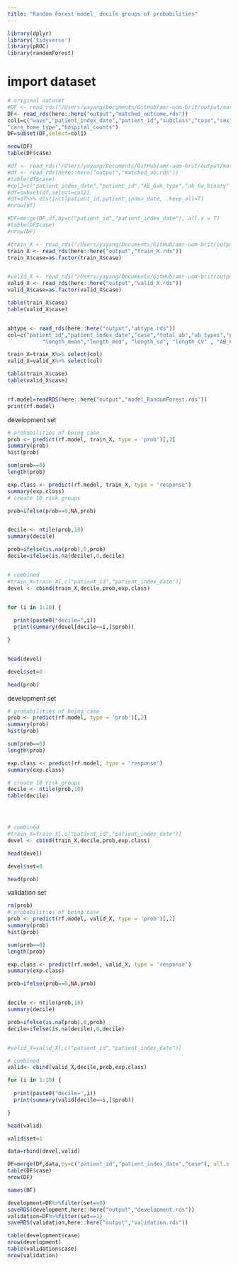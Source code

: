 ```yaml
---
title: "Random Forest model_ decile groups of probabilities"
---
```


```r
library(dplyr)
library('tidyverse')
library(pROC)
library(randomForest)

```

# import dataset
```r
# original dataset
#DF <- read_rds("/Users/yayang/Documents/GitHub/amr-uom-brit/output/matched_outcome.rds")
DF<- read_rds(here::here("output","matched_outcome.rds"))
col1=c("wave","patient_index_date","patient_id","subclass","case","sex","age","age_cat","stp","region","ethnicity_6","bmi","bmi_cat","CCI","Charlson","smoking_cat_3","imd","care_home","covrx_ever","flu_vaccine","cancer_comor","cerebrovascular_disease_comor", "chronic_obstructive_pulmonary_comor", "heart_failure_comor", "connective_tissue_comor", "dementia_comor", "diabetes_comor", "diabetes_complications_comor", "hemiplegia_comor", "hiv_comor", "metastatic_cancer_comor", "mild_liver_comor", "mod_severe_liver_comor", "mod_severe_renal_comor", "mi_comor", "peptic_ulcer_comor", "peripheral_vascular_comor",
"care_home_type","hospital_counts")
DF=subset(DF,select=col1)

nrow(DF)
table(DF$case)

#df <- read_rds("/Users/yayang/Documents/GitHub/amr-uom-brit/output/matched_ab.rds")
#df <- read_rds(here::here("output","matched_ab.rds"))
#table(df$case)
#col2=c("patient_index_date","patient_id","AB_6wk_type","ab_6w_binary" , "AB_6wk")
#df=subset(df,select=col2)
#df=df%>% distinct(patient_id,patient_index_date, .keep_all=T)
#nrow(df)

#DF=merge(DF,df,by=c("patient_id","patient_index_date"), all.x = T)
#table(DF$case)
#nrow(DF)
```


```r




#train_X <- read_rds("/Users/yayang/Documents/GitHub/amr-uom-brit/output/train_X.rds")
train_X <- read_rds(here::here("output","train_X.rds"))
train_X$case=as.factor(train_X$case)


#valid_X <- read_rds("/Users/yayang/Documents/GitHub/amr-uom-brit/output/valid_X.rds")
valid_X <- read_rds(here::here("output","valid_X.rds"))
valid_X$case=as.factor(valid_X$case)

table(train_X$case)
table(valid_X$case)


abtype <- read_rds(here::here("output","abtype.rds"))
col=c("patient_id","patient_index_date","case","total_ab","ab_types","prescribe_times","exposure_period","recent_ab_days", "broad_prop","interval_med" ,"interval_mean","interval_sd","interval_CV",
           "length_mean","length_med", "length_sd", "length_CV" , "AB_6wk",abtype)

train_X=train_X%>% select(col)
valid_X=valid_X%>% select(col)

table(train_X$case)
table(valid_X$case)


rf.model=readRDS(here::here("output","model_RandomForest.rds"))
print(rf.model)
```



development set
```r
# probabilities of being case
prob <- predict(rf.model, train_X, type = 'prob')[,2]
summary(prob)
hist(prob)

sum(prob==0)
length(prob)

exp.class <- predict(rf.model, train_X, type = 'response')
summary(exp.class)
# create 10 risk groups

prob=ifelse(prob==0,NA,prob)


decile <- ntile(prob,10)
summary(decile)

prob=ifelse(is.na(prob),0,prob)
decile=ifelse(is.na(decile),0,decile)


# combined
#train_X=train_X[,c("patient_id","patient_index_date")]
devel <- cbind(train_X,decile,prob,exp.class)


for (i in 1:10) {
  
  print(paste0("decile=",i))
  print(summary(devel[decile==i,]$prob))

}


head(devel)

devel$set=0

head(prob)

```

development set
```r
# probabilities of being case
prob <- predict(rf.model, type = 'prob')[,2]
summary(prob)
hist(prob)

sum(prob==0)
length(prob)

exp.class <- predict(rf.model, type = 'response')
summary(exp.class)

# create 10 risk groups
decile <- ntile(prob,10)
table(decile)




# combined
#train_X=train_X[,c("patient_id","patient_index_date")]
devel <- cbind(train_X,decile,prob,exp.class)

head(devel)

devel$set=0

head(prob)

```


validation set
```r
rm(prob)
# probabilities of being case
prob <- predict(rf.model, valid_X, type = 'prob')[,2]
summary(prob)
hist(prob)

sum(prob==0)
length(prob)

exp.class <- predict(rf.model, valid_X, type = 'response')
summary(exp.class)

prob=ifelse(prob==0,NA,prob)


decile <- ntile(prob,10)
summary(decile)

prob=ifelse(is.na(prob),0,prob)
decile=ifelse(is.na(decile),0,decile)


#valid_X=valid_X[,c("patient_id","patient_index_date")]

# combined
valid<- cbind(valid_X,decile,prob,exp.class)

for (i in 1:10) {
  
  print(paste0("decile=",i))
  print(summary(valid[decile==i,]$prob))

}

head(valid)

valid$set=1
```

```r
data=rbind(devel,valid)

DF=merge(DF,data,by=c("patient_id","patient_index_date","case"), all.x = T)
table(DF$case)
nrow(DF)

names(DF)
```



```r

development=DF%>%filter(set==0)
saveRDS(development,here::here("output","development.rds"))
validation=DF%>%filter(set==1)
saveRDS(validation,here::here("output","validation.rds"))

table(development$case)
nrow(development)
table(validation$case)
nrow(validation)
```
